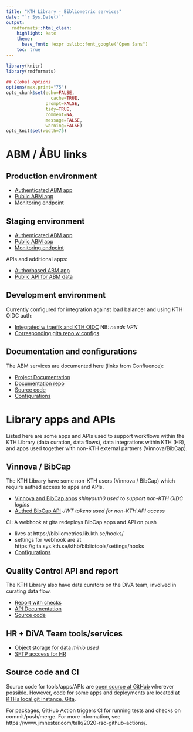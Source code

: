 ```yaml
---
title: "KTH Library - Bibliometric services"
date: "`r Sys.Date()`"
output:
  rmdformats::html_clean:
    highlight: kate
    theme:
      base_font: !expr bslib::font_google("Open Sans")
    toc: true    
---
```


```r
library(knitr)
library(rmdformats)

## Global options
options(max.print="75")
opts_chunk$set(echo=FALSE,
	             cache=TRUE,
               prompt=FALSE,
               tidy=TRUE,
               comment=NA,
               message=FALSE,
               warning=FALSE)
opts_knit$set(width=75)
```

# ABM / ÅBU links

## Production environment

- [Authenticated ABM app](https://kth.se/abm)
- [Public ABM app](https://kth.se/abm/public)
- [Monitoring endpoint](https://abm.sys.kth.se/_monitor)

## Staging environment

- [Authenticated ABM app](https://shiny-2-r.referens.sys.kth.se/app/abm)
- [Public ABM app](https://shiny-2-r.referens.sys.kth.se/public/)
- [Monitoring endpoint](https://shiny-2-r.referens.sys.kth.se/app_direct/_monitor)

APIs and additional apps:

- [Authorbased ABM app](https://bibliometrics.lib.kth.se/beta/authorbased/)
- [Public API for ABM data](https://bibliometrics.lib.kth.se/testapi/__docs__/)

## Development environment

Currently configured for integration against load balancer and using KTH OIDC auth:

- [Integrated w traefik and KTH OIDC](https://www-r.referens.sys.kth.se/abm/app/showenv) NB: _needs VPN_
- [Corresponding gita repo w configs](https://gita.sys.kth.se/kthb/shinyproxy-debug)

## Documentation and configurations

The ABM services are documented here (links from Confluence):

- [Project Documentation](https://kth-library.github.io/)
- [Documentation repo](https://github.com/kth-library/KTH-Library.github.io)
- [Source code](https://github.com/kth-library/bibliomatrix)
- [Configurations](https://gita.sys.kth.se/kthb/kontarion-bundle)

# Library apps and APIs

Listed here are some apps and APIs used to support workflows within the KTH Library (data curation, data flows), data integrations within KTH (HR), and apps used together with non-KTH external partners (Vinnova/BibCap).

## Vinnova / BibCap

The KTH Library have some non-KTH users (Vinnova / BibCap) which require authed access to apps and APIs.

- [Vinnova and BibCap apps](https://bibliometrics.lib.kth.se/apps) *shinyauth0 used to support non-KTH OIDC logins*
- [Authed BibCap API](https://bibliometrics.lib.kth.se/bibcap/__docs__/) *JWT tokens used for non-KTH API access*

CI: A webhook at gita redeploys BibCap apps and API on push

  - lives at https://bibliometrics.lib.kth.se/hooks/
  - settings for webhook are at https://gita.sys.kth.se/kthb/bibliotools/settings/hooks
  - [Configurations](https://gita.sys.kth.se/kthb/auth0poc)

## Quality Control API and report

The KTH Library also have data curators on the DiVA team, involved in curating data flow.

- [Report with checks](https://bibliometrics.lib.kth.se/qc/v1/check/report)
- [API Documentation](https://bibliometrics.lib.kth.se/qc/__docs__/)
- [Source code](https://github.com/kth-library/kthcorpus)

## HR + DiVA Team tools/services

- [Object storage for data](https://data.lib.kth.se) *minio used*
- [SFTP acccess for HR](https://bibliometrics.lib.kth.se)

## Source code and CI

Source code for tools/apps/APIs are [open source at GitHub](https://github.com/kth-library) wherever possible. 
However, code for some apps and deployments are located at [KTHs local git instance, Gita](https://gita.sys.kth.se/kthb/).

For packages, GitHub Action triggers CI for running tests and checks on commit/push/merge. For more information, see https://www.jimhester.com/talk/2020-rsc-github-actions/.


